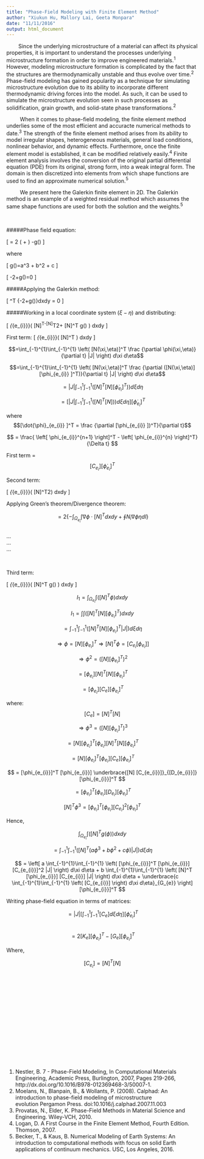 ```yaml
---
title: "Phase-Field Modeling with Finite Element Method"
author: "Xiukun Hu, Mallory Lai, Geeta Monpara"
date: "11/11/2016"
output: html_document
---
```

&nbsp;&nbsp;&nbsp;&nbsp;&nbsp;&nbsp;&nbsp;&nbsp;Since the underlying microstructure of a material can affect its physical properties, it is important to understand the processes underlying microstructure formation in order to improve engineered materials.$^1$ However, modeling microstructure formation is complicated by the fact that the structures are thermodynamically unstable and thus evolve over time.$^2$ Phase-field modeling has gained popularity as a technique for simulating microstructure evolution due to its ability to incorporate different thermodynamic driving forces into the model. As such, it can be used to simulate the microstructure evolution seen in such processes as solidification, grain growth, and solid-state phase transformations.$^2$ 

&nbsp;&nbsp;&nbsp;&nbsp;&nbsp;&nbsp;&nbsp;&nbsp; When it comes to phase-field modeling, the finite element method underlies some of the most efficient and accuracte numerical methods to date.$^3$ The strength of the finite element method arises from its ability to model irregular shapes, heterogeneous materials, general load conditions, nonlinear behavior, and dynamic effects. Furthermore, once the finite element model is established, it can be modified relatively easily.$^4$ Finite element analysis involves the conversion of the original partial differential equation (PDE) from its original, strong form, into a weak integral form. The domain is then discretized into elements from which shape functions are used to find an approximate numerical solution.$^5$  

&nbsp;&nbsp;&nbsp;&nbsp;&nbsp;&nbsp;&nbsp;&nbsp; We present here the Galerkin finite element in 2D. The Galerkin method is an example of a weighted residual method which assumes the same shape functions are used for both the solution and the weights.$^5$ 

&nbsp;

#####Phase field equation:   

\[ \frac{\partial \phi}{\partial t}
   = 2 \left( \frac{\partial^2 \phi}{\partial x^2}
      + \frac{\partial^2 \phi}{\partial y^2}\right)
      -g(\phi) \tag{1}
\]

where 

\[
g(\phi)=a\phi^3 + b\phi^2 + c\phi
\]

\[
\Rightarrow \frac{\partial \phi}{\partial t}-2\nabla\cdot\nabla\phi+g(\phi)=0
\]

#####Applying the Galerkin method:

\[
\int\int [N]^T \{\frac{\partial \phi}{\partial t}-2\nabla\cdot\nabla\phi+g(\phi)\}dxdy = 0
\]

#####Working in a local coordinate system $(\xi-\eta)$ and distributing:  

  
\[
\int_{\Omega_{e_{i}}}\int \left( [N]^T\frac{\partial \phi}{\partial t}-[N]^T2\nabla\cdot\nabla\phi+ [N]^T g(\phi) \right) dxdy
\]

 First term: 
\[
\int_{\Omega_{e_{i}}}\int \left( [N]^T\frac{\partial \phi}{\partial t} \right) dxdy
\]


$$=\int_{-1}^{1}\int_{-1}^{1} \left( [N(\xi,\eta)]^T \frac {\partial \phi(\xi,\eta)}{\partial t} |J| \right)  d\xi d\eta$$

$$=\int_{-1}^{1}\int_{-1}^{1} \left( [N(\xi,\eta)]^T \frac {\partial ([N(\xi,\eta)][\phi_{e_{i}} ]^T)}{\partial t} |J| \right)  d\xi d\eta$$

$$= |J| \int_{-1}^{1}\int_{-1}^{1} \left( [N]^T [N][\dot{\phi}_{e_{i}} ]^T) \right)  d\xi d\eta$$
  
$$= \left[ |J|\int_{-1}^{1}\int_{-1}^{1} \left( [N]^T [N]) \right)  d\xi d\eta \right] [\dot{\phi}_{e_{i}} ]^T$$  
  
where $$[\dot{\phi}_{e_{i}} ]^T =  \frac {\partial [\phi_{e_{i}} ])^T}{\partial t}$$    
  
$$ =  \frac{ \left[ \phi_{e_{i}}^{n+1} \right]^T - \left[ \phi_{e_{i}}^{n} \right]^T}{\Delta t}   $$    
  
First term = $$[C_{e_{i}}] [\dot{\phi}_{e_{i}} ]^T \tag{i}$$  
  
Second term: 
  
\[
\int_{\Omega_{e_{i}}}\int \left( [N]^T2\nabla\cdot\nabla\phi \right) dxdy
\]  
  
Applying Green's theorem/Divergence theorem:   
  
$$=2 \{ -\int_{\Omega_{e_{i}}}\int \nabla\phi \cdot [N]^T dxdy + \oint N_{i}\nabla\phi\eta dl \}  $$  
...  
...  
...  

&nbsp;

Third term:  
  
\[
\int_{\Omega_{e_{i}}}\int \left( [N]^T g(\phi) \right) dxdy
\]  
  
$$ I_{1} = \int_{\Omega_{e_{i}}}\int \left( [N]^T \phi \right) dxdy $$    
  
$$ I_{1} = \int \int \left( [N]^T [N] [\phi_{e_{i}}]^T \right) dxdy $$  
  
$$ = \int_{-1}^{1}\int_{-1}^{1} \left( [N]^T [N] [\phi_{e_{i}}]^T |J| \right) d\xi d\eta $$  
  
$$\Rightarrow \phi = [N][\phi_{e_{i}}]^T \Rightarrow [N]^T \phi = [C_{e_{i}}[\phi_{e_{i}}]] $$  
  
$$\Rightarrow \phi^2 = \left( [N][\phi_{e_{i}}]^T \right)^2 $$  
  
$$ = [\phi_{e_{i}}] [N]^T [N] [\phi_{e_{i}}]^T $$  
  
$$ = [\phi_{e_{i}}] [C_{e}] [\phi_{e_{i}}]^T $$   
  
where: $$ [C_{e}] = [N]^T [N] $$  
  
$$\Rightarrow \phi^3 = \left( [N][\phi_{e_{i}}]^T \right)^3 $$    
  
$$ = [N] [\phi_{e_{i}}]^T [\phi_{e_{i}}] [N]^T [N] [\phi_{e_{i}}]^T $$  
  
$$ = [N] [\phi_{e_{i}}]^T [\phi_{e_{i}}] [C_{e}] [\phi_{e_{i}}]^T $$  
  
$$ = [\phi_{e_{i}}]^T [\phi_{e_{i}}] \underbrace{[N] [C_{e_{i}}]}_{[D_{e_{i}}]} [\phi_{e_{i}}]^T $$     
  
$$ = [\phi_{e_{i}}]^T [\phi_{e_{i}}] [D_{e_{i}}] [\phi_{e_{i}}]^T $$  
  
$$ [N]^T \phi^3 = [\phi_{e_{i}}]^T [\phi_{e_{i}}] [C_{e_{i}}]^2 [\phi_{e_{i}}]^T $$ 
  
Hence, 
  
$$ \int_{\Omega_{e_{i}}}\int \left( [N]^T g(\phi) \right) dxdy $$  
  
$$  = \int_{-1}^{1}\int_{-1}^{1} \left( [N]^T (a\phi^3 + b\phi^2 + c\phi) |J| \right) d\xi d\eta $$  
  
$$  =  \left[ a \int_{-1}^{1}\int_{-1}^{1} \left( [\phi_{e_{i}}]^T [\phi_{e_{i}}] [C_{e_{i}}]^2 |J| \right) d\xi d\eta + b \int_{-1}^{1}\int_{-1}^{1} \left( [N]^T [\phi_{e_{i}}] [C_{e_{i}}] |J| \right) d\xi d\eta + \underbrace{c \int_{-1}^{1}\int_{-1}^{1} \left( [C_{e_{i}}] \right) d\xi d\eta}_{G_{e}}  \right]  [\phi_{e_{i}}]^T $$  
  
Writing phase-field equation in terms of matrices:   
  
$$= |J| \left[ \int_{-1}^{1}\int_{-1}^{1} [C_{e}]  d\xi d\eta \right] [\dot{\phi}_{e_{i}} ]^T $$  
$$ = 2[K_{e}] [\phi_{e_{i}}]^T - [G_{e}] [\phi_{e_{i}}]^T $$  
  
Where,  
  
$$[C_{e_{i}}] = [N]^T [N] $$  



  
&nbsp;

&nbsp;

&nbsp;

&nbsp;

&nbsp;

&nbsp;

&nbsp;

&nbsp;

1.	Nestler, B. 7 - Phase-Field Modeling, In Computational Materials Engineering, Academic Press, Burlington, 2007, Pages 219-266, http://dx.doi.org/10.1016/B978-012369468-3/50007-1.
2.	Moelans, N., Blanpain, B., & Wollants, P. (2008). Calphad: An introduction to phase-field modeling of microstructure evolution Pergamon Press. doi:10.1016/j.calphad.2007.11.003
3. Provatas, N., Elder, K. Phase-Field Methods in Material Science and Engineering. Wiley-VCH, 2010.
4. Logan, D. A First Course in the Finite Element Method, Fourth Edition. Thomson, 2007. 
5. Becker, T., & Kaus, B. Numerical Modeling of Earth Systems: An introduction to computational methods with focus on solid Earth applications of continuum mechanics. USC, Los Angeles, 2016. 